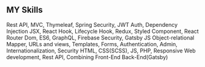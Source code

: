 ## MY Skills

<ProjectCard title="Spring Boot" link="https://spring.io/" bg="linear-gradient(to right, #557243 0%, #7cd445 100%)">
    Rest API, MVC, Thymeleaf, Spring Security, JWT Auth, Dependency Injection
</ProjectCard>

<ProjectCard title="React JS" link="https://reactjs.org/" bg="linear-gradient(to right, #3746ca 0%, #aec8f5 100%)">
    JSX, React Hook, Lifecycle Hook, Redux, Styled Component, React Router Dom, ES6, GraphQL, Firebase Security, Gatsby
    JS
</ProjectCard>

<ProjectCard title="Django" link="https://djangoproject.com/" bg="linear-gradient(to right, #0f4528 0%, #cce2b8 100%)">
    Object-relational Mapper, URLs and views, Templates, Forms, Authentication, Admin, Internationalization, Security
</ProjectCard>

<ProjectCard title="Wordpress" link="https://wordpress.org/" bg="linear-gradient(to right, #13a6e2 0%, #b8e1f1 100%)">
    HTML, CSS(SCSS), JS, PHP, Responsive Web development, Rest API, Combining Front-End Back-End(Gatsby)
</ProjectCard>